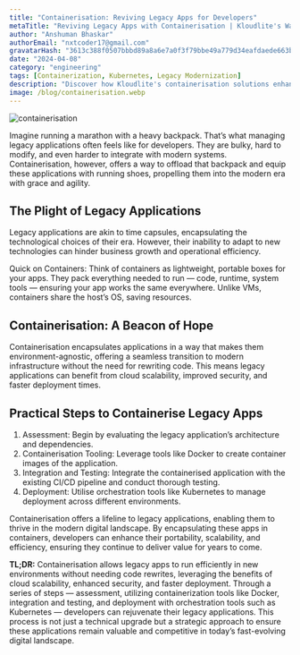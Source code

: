 ```yaml
---
title: "Containerisation: Reviving Legacy Apps for Developers"  
metaTitle: "Reviving Legacy Apps with Containerisation | Kloudlite's Way"
author: "Anshuman Bhaskar"
authorEmail: "nxtcoder17@gmail.com"
gravatarHash: "3613c388f0507bbbd89a8a6e7a0f3f79bbe49a779d34eafdaede663b3f2a2542"
date: "2024-04-08"
category: "engineering"
tags: [Containerization, Kubernetes, Legacy Modernization]
description: "Discover how Kloudlite's containerisation solutions enhance legacy app portability, scalability, and efficiency using tools like Docker and Kubernetes. Transform your development workflow today"
image: /blog/containerisation.webp
---
```



<Img src="/blog/containerisation.webp" alt="containerisation"/>

Imagine running a marathon with a heavy backpack. That’s what managing legacy applications often feels like for developers. They are bulky, hard to modify, and even harder to integrate with modern systems. Containerisation, however, offers a way to offload that backpack and equip these applications with running shoes, propelling them into the modern era with grace and agility.

## The Plight of Legacy Applications
Legacy applications are akin to time capsules, encapsulating the technological choices of their era. However, their inability to adapt to new technologies can hinder business growth and operational efficiency.

Quick on Containers: Think of containers as lightweight, portable boxes for your apps. They pack everything needed to run — code, runtime, system tools — ensuring your app works the same everywhere. Unlike VMs, containers share the host’s OS, saving resources.

## Containerisation: A Beacon of Hope
Containerisation encapsulates applications in a way that makes them environment-agnostic, offering a seamless transition to modern infrastructure without the need for rewriting code. This means legacy applications can benefit from cloud scalability, improved security, and faster deployment times.

## Practical Steps to Containerise Legacy Apps
1. Assessment: Begin by evaluating the legacy application’s architecture and dependencies.
2. Containerisation Tooling: Leverage tools like Docker to create container images of the application.
3. Integration and Testing: Integrate the containerised application with the existing CI/CD pipeline and conduct thorough testing.
4. Deployment: Utilise orchestration tools like Kubernetes to manage deployment across different environments.

Containerisation offers a lifeline to legacy applications, enabling them to thrive in the modern digital landscape. By encapsulating these apps in containers, developers can enhance their portability, scalability, and efficiency, ensuring they continue to deliver value for years to come.

**TL;DR:** Containerisation allows legacy apps to run efficiently in new environments without needing code rewrites, leveraging the benefits of cloud scalability, enhanced security, and faster deployment. Through a series of steps — assessment, utilizing containerization tools like Docker, integration and testing, and deployment with orchestration tools such as Kubernetes — developers can rejuvenate their legacy applications. This process is not just a technical upgrade but a strategic approach to ensure these applications remain valuable and competitive in today’s fast-evolving digital landscape.

